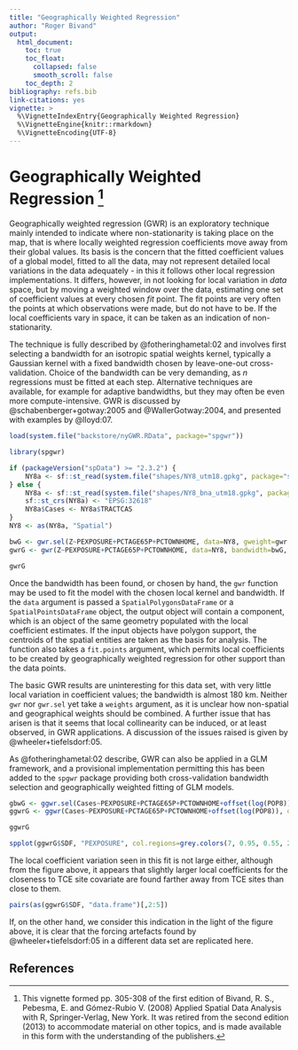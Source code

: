 ```yaml
---
title: "Geographically Weighted Regression"
author: "Roger Bivand"
output:
  html_document:
    toc: true
    toc_float:
      collapsed: false
      smooth_scroll: false
    toc_depth: 2
bibliography: refs.bib
link-citations: yes
vignette: >
  %\VignetteIndexEntry{Geographically Weighted Regression}
  %\VignetteEngine{knitr::rmarkdown}
  %\VignetteEncoding{UTF-8}
---
```




# Geographically Weighted Regression [^1]

Geographically weighted regression (GWR) is an exploratory
technique mainly intended to indicate where non-stationarity is
taking place on the map, that is where locally weighted
regression coefficients move away from their global values. Its
basis is the concern that the fitted coefficient values of a
global model, fitted to all the data, may not represent detailed
local variations in the data adequately - in this it follows
other local regression implementations. It differs, however, in
not looking for local variation in _data_ space, but by moving a
weighted window over the data, estimating one set of coefficient
values at every chosen _fit_ point. The fit points are very often
the points at which observations were made, but do not have to
be. If the local coefficients vary in space, it can be taken as
an indication of non-stationarity.

The technique is fully described by @fotheringhametal:02
and involves first selecting a bandwidth for an isotropic spatial
weights kernel, typically a Gaussian kernel with a fixed
bandwidth chosen by leave-one-out cross-validation. Choice of the
bandwidth can be very demanding, as $n$ regressions must be
fitted at each step. Alternative techniques are available, for
example for adaptive bandwidths, but they may often be even more
compute-intensive.
GWR is discussed by @schabenberger+gotway:2005 and
@WallerGotway:2004, and presented with examples by
@lloyd:07.

```r
load(system.file("backstore/nyGWR.RData", package="spgwr"))
```

```r
library(spgwr)
```


```r
if (packageVersion("spData") >= "2.3.2") {
    NY8a <- sf::st_read(system.file("shapes/NY8_utm18.gpkg", package="spData"))
} else {
    NY8a <- sf::st_read(system.file("shapes/NY8_bna_utm18.gpkg", package="spData"))
    sf::st_crs(NY8a) <- "EPSG:32618"
    NY8a$Cases <- NY8a$TRACTCAS
}
NY8 <- as(NY8a, "Spatial")
```


```r
bwG <- gwr.sel(Z~PEXPOSURE+PCTAGE65P+PCTOWNHOME, data=NY8, gweight=gwr.Gauss, verbose=FALSE)
gwrG <- gwr(Z~PEXPOSURE+PCTAGE65P+PCTOWNHOME, data=NY8, bandwidth=bwG, gweight=gwr.Gauss, hatmatrix=TRUE)
```

```r
gwrG
```

Once the bandwidth has been found, or chosen by hand, the
`gwr` function may be used to fit the model with the chosen
local kernel and bandwidth. If the `data` argument is passed
a `SpatialPolygonsDataFrame` or a
`SpatialPointsDataFrame` object, the output object will
contain a component, which is an object of the same geometry
populated with the local coefficient estimates. If the input
objects have polygon support, the centroids of the spatial
entities are taken as the basis for analysis. The function also
takes a `fit.points` argument, which permits local
coefficients to be created by geographically weighted regression
for other support than the data points.


The basic GWR results are uninteresting for this data set, with
very little local variation in coefficient values; the bandwidth
is almost 180 km. Neither `gwr` nor `gwr.sel` yet take
a `weights` argument, as it is unclear how non-spatial and
geographical weights should be combined. A further issue that has
arisen is that it seems that local collinearity can be induced,
or at least observed, in GWR applications. A discussion of the
issues raised is given by @wheeler+tiefelsdorf:05.

As @fotheringhametal:02 describe, GWR can also be applied in a GLM
framework, and a provisional implementation permitting this has been added
to the `spgwr` package providing both cross-validation bandwidth
selection and geographically weighted fitting of GLM models.


```r
gbwG <- ggwr.sel(Cases~PEXPOSURE+PCTAGE65P+PCTOWNHOME+offset(log(POP8)), data=NY8, family="poisson", gweight=gwr.Gauss, verbose=FALSE)
ggwrG <- ggwr(Cases~PEXPOSURE+PCTAGE65P+PCTOWNHOME+offset(log(POP8)), data=NY8, family="poisson", bandwidth=gbwG, gweight=gwr.Gauss)
```

```r
ggwrG
```


```r
spplot(ggwrG$SDF, "PEXPOSURE", col.regions=grey.colors(7, 0.95, 0.55, 2.2), cuts=6)
```

The local coefficient variation seen in this fit is not large
either, although from the figure above, it appears that
slightly larger local coefficients for the closeness to TCE site
covariate are found farther away from TCE sites than close to
them. 


```r
pairs(as(ggwrG$SDF, "data.frame")[,2:5])
```

If, on the other hand, we consider this indication in the
light of the figure above, it is clear that the forcing
artefacts found by @wheeler+tiefelsdorf:05 in a different
data set are replicated here.



## References


[^1]: This vignette formed pp. 305-308 of the first edition of Bivand, R. S.,
Pebesma, E. and Gómez-Rubio V. (2008) Applied Spatial Data Analysis with R,
Springer-Verlag, New York. It was retired from the second edition (2013) to
accommodate material on other topics, and is made available in this form
with the understanding of the publishers.
